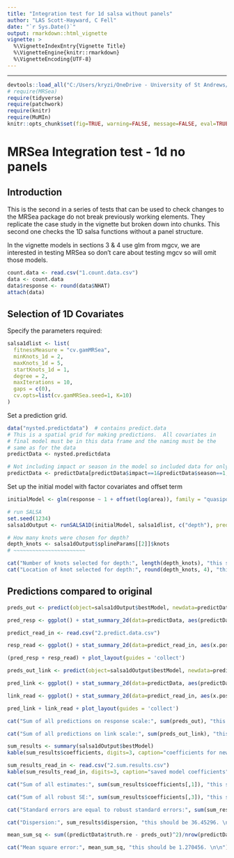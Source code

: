 ```yaml
---
title: "Integration test for 1d salsa without panels"
author: "LAS Scott-Hayward, C Fell"
date: "`r Sys.Date()`"
output: rmarkdown::html_vignette
vignette: >
  %\VignetteIndexEntry{Vignette Title}
  %\VignetteEngine{knitr::rmarkdown}
  %\VignetteEncoding{UTF-8}
---
```



-------

```r
devtools::load_all("C:/Users/kryzi/OneDrive - University of St Andrews/PhD/Code/MRsea")
# require(MRSea)
require(tidyverse)
require(patchwork)
require(knitr)
require(MuMIn)
knitr::opts_chunk$set(fig=TRUE, warning=FALSE, message=FALSE, eval=TRUE, comment = '')
```

# MRSea Integration test - 1d no panels

## Introduction
This is the second in a series of tests that can be used to check changes to the MRSea package do not break previously working elements. They replicate the case study in the vignette but broken down into chunks. This second one checks the 1D salsa functions without a panel structure.

In the vignette models in sections 3 & 4 use glm from mgcv, we are interested in testing MRSea so don't care about testing mgcv so will omit those models. 

```r
count.data <- read.csv("1.count.data.csv")
data <- count.data
data$response <- round(data$NHAT)
attach(data)
```

## Selection of 1D Covariates

Specify the parameters required:

```r

salsa1dlist <- list(
  fitnessMeasure = "cv.gamMRSea", 
  minKnots_1d = 2,
  maxKnots_1d = 5, 
  startKnots_1d = 1, 
  degree = 2, 
  maxIterations = 10, 
  gaps = c(0), 
  cv.opts=list(cv.gamMRSea.seed=1, K=10)
)

```

Set a prediction grid.  

```r
data("nysted.predictdata")  # contains predict.data
# This is a spatial grid for making predictions.  All covariates in 
# final model must be in this data frame and the naming must be the 
# same as for the data
predictData <- nysted.predictdata

# Not including impact or season in the model so included data for only one impact and season, impact = 1 and season = 1 has highest count
predictData <- predictData[predictData$impact==1&predictData$season==1,]

```

Set up the initial model with factor covariates and offset term
```r
initialModel <- glm(response ~ 1 + offset(log(area)), family = "quasipoisson", data = data)

```


```r
# run SALSA
set.seed(1234)
salsa1dOutput <- runSALSA1D(initialModel, salsa1dlist, c("depth"), predictionData=predictData, datain=data, removal=TRUE)

```

```r
# How many knots were chosen for depth?
depth_knots <- salsa1dOutput$splineParams[[2]]$knots
# ~~~~~~~~~~~~~~~~~~~~~~~

cat("Number of knots selected for depth:", length(depth_knots), "this should be 1. \n\n")
cat("Location of knot selected for depth:", round(depth_knots, 4), "this should be -12.212. \n\n")

```

## Predictions compared to original

```r

preds_out <- predict(object=salsa1dOutput$bestModel, newdata=predictData, type='response')

pred_resp <- ggplot() + stat_summary_2d(data=predictData, aes(predictData$x.pos, predictData$y.pos, z=preds_out), fun=max, binwidth=c(0.5,0.5)) + theme_bw() + scale_fill_distiller(palette = "Spectral", name="Animal Counts", limit=c(0, 1.4)) + coord_fixed(ratio = 1) + xlab("X coordinate") + ylab("Y coordinate") + ggtitle("New Predictions")

predict_read_in <- read.csv("2.predict.data.csv")

resp_read <- ggplot() + stat_summary_2d(data=predict_read_in, aes(x.pos, y.pos, z=ResponsePredictions), fun=max, binwidth=c(0.5,0.5)) + theme_bw() + scale_fill_distiller(palette = "Spectral", name="Animal Counts", limit=c(0, 1.4)) + coord_fixed(ratio = 1) + xlab("X coordinate") + ylab("Y coordinate") + ggtitle("Saved Predictions")

(pred_resp + resp_read) + plot_layout(guides = 'collect')

```


```r

preds_out_link <- predict(object=salsa1dOutput$bestModel, newdata=predictData, type='link')

pred_link <- ggplot() + stat_summary_2d(data=predictData, aes(predictData$x.pos, predictData$y.pos, z=preds_out_link), fun=max, binwidth=c(0.5,0.5)) + theme_bw() + scale_fill_distiller(palette = "Spectral", name="Nhat on link scale", limit=c(-13, 2.5)) + coord_fixed(ratio = 1) + xlab("X coordinate") + ylab("Y coordinate")  + ggtitle("New Predictions")

link_read <- ggplot() + stat_summary_2d(data=predict_read_in, aes(x.pos, y.pos, z=LinkPredictions), fun=max, binwidth=c(0.5,0.5)) + theme_bw() + scale_fill_distiller(palette = "Spectral", name="Nhat on link scale", limit=c(-13, 2.5)) + coord_fixed(ratio = 1) + xlab("X coordinate") + ylab("Y coordinate")  + ggtitle("Saved Predictions")

pred_link + link_read + plot_layout(guides = 'collect')

```




```r

cat("Sum of all predictions on response scale:", sum(preds_out), "this should be 2170.705. \n\n")

cat("Sum of all predictions on link scale:", sum(preds_out_link), "this should be -5597.669. \n\n")

```




```r
sum_results <- summary(salsa1dOutput$bestModel)
kable(sum_results$coefficients, digits=3, caption="coefficients for new model")

sum_results_read_in <- read.csv("2.sum.results.csv")
kable(sum_results_read_in, digits=3, caption="saved model coefficients")

```
    
     

```r

cat("Sum of all estimates:", sum(sum_results$coefficients[,1]), "this should be 21.24178. \n\n")

cat("Sum of all robust SE:", sum(sum_results$coefficients[,3]), "this should be 32.22634. \n\n")

cat("Standard errors are equal to robust standard errors:", sum(sum_results$coefficients[,2])==sum(sum_results$coefficients[,3]), "\n\n")

cat("Dispersion:", sum_results$dispersion, "this should be 36.45296. \n\n")

```

```r

mean_sum_sq <- sum((predictData$truth.re - preds_out)^2)/nrow(predictData)

cat("Mean square error:", mean_sum_sq, "this should be 1.270456. \n\n")

```



